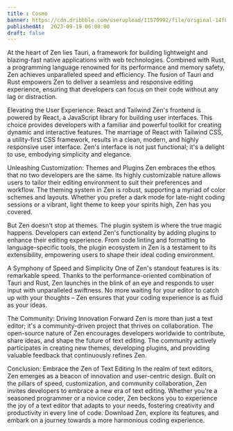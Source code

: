 ```yaml
---
title : Cosmo
banner: https://cdn.dribbble.com/userupload/11570992/file/original-14f8b866663bc8cb0361b760eec2be59.gif
publishedAt:  2023-09-19 06:00:00
draft: false
---
```

At the heart of Zen lies Tauri, a framework for building lightweight and blazing-fast native applications with web technologies. Combined with Rust, a programming language renowned for its performance and memory safety, Zen achieves unparalleled speed and efficiency. The fusion of Tauri and Rust empowers Zen to deliver a seamless and responsive editing experience, ensuring that developers can focus on their code without any lag or distraction.

Elevating the User Experience: React and Tailwind
Zen's frontend is powered by React, a JavaScript library for building user interfaces. This choice provides developers with a familiar and powerful toolkit for creating dynamic and interactive features. The marriage of React with Tailwind CSS, a utility-first CSS framework, results in a clean, modern, and highly responsive user interface. Zen's interface is not just functional; it's a delight to use, embodying simplicity and elegance.

Unleashing Customization: Themes and Plugins
Zen embraces the ethos that no two developers are the same. Its highly customizable nature allows users to tailor their editing environment to suit their preferences and workflow. The theming system in Zen is robust, supporting a myriad of color schemes and layouts. Whether you prefer a dark mode for late-night coding sessions or a vibrant, light theme to keep your spirits high, Zen has you covered.

But Zen doesn't stop at themes. The plugin system is where the true magic happens. Developers can extend Zen's functionality by adding plugins to enhance their editing experience. From code linting and formatting to language-specific tools, the plugin ecosystem in Zen is a testament to its extensibility, empowering users to shape their ideal coding environment.

A Symphony of Speed and Simplicity
One of Zen's standout features is its remarkable speed. Thanks to the performance-oriented combination of Tauri and Rust, Zen launches in the blink of an eye and responds to user input with unparalleled swiftness. No more waiting for your editor to catch up with your thoughts – Zen ensures that your coding experience is as fluid as your ideas.

The Community: Driving Innovation Forward
Zen is more than just a text editor; it's a community-driven project that thrives on collaboration. The open-source nature of Zen encourages developers worldwide to contribute, share ideas, and shape the future of text editing. The community actively participates in creating new themes, developing plugins, and providing valuable feedback that continuously refines Zen.

Conclusion: Embrace the Zen of Text Editing
In the realm of text editors, Zen emerges as a beacon of innovation and user-centric design. Built on the pillars of speed, customization, and community collaboration, Zen invites developers to embrace a new era of text editing. Whether you're a seasoned programmer or a novice coder, Zen beckons you to experience the joy of a text editor that adapts to your needs, fostering creativity and productivity in every line of code. Download Zen, explore its features, and embark on a journey towards a more harmonious coding experience.
